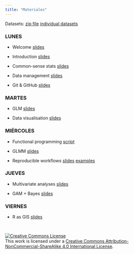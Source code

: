 ```yaml
---
title: "Materiales"
---
```


Datasets: [zip file]() [individual datasets](https://github.com/Rstats-courses/CursoR-AEET-2022/tree/main/data)


### LUNES

- Welcome [slides](slides/welcome.pdf)

- Introduction [slides](slides/intro_nacho.html)

- Common-sense stats [slides](slides/CommonSense.html)

- Data management [slides](slides/data_management_slides.pdf)

- Git & GitHub [slides](slides/github.pdf)



### MARTES

- GLM [slides](slides/GLM_etal.pdf)

- Data visualisation [slides](slides/data_visualization_slides.pdf)


### MIÉRCOLES

- Functional programming [script](scripts/Functional_programming.R)

- GLMM [slides](slides/GLM_etal.pdf)

- Reproducible workflows [slides](slides/Rmarkdown.pdf) [examples](other/Rmarkdown_examples.zip)


### JUEVES

- Multivariate analyses [slides]()

- GAM + Bayes [slides](slides/GLM_etal.pdf)


### VIERNES

- R as GIS [slides]()



<br>

<a rel="license" href="http://creativecommons.org/licenses/by-nc-sa/4.0/"><img alt="Creative Commons License" style="border-width:0" src="https://i.creativecommons.org/l/by-nc-sa/4.0/88x31.png" /></a><br />This work is licensed under a <a rel="license" href="http://creativecommons.org/licenses/by-nc-sa/4.0/">Creative Commons Attribution-NonCommercial-ShareAlike 4.0 International License</a>.





